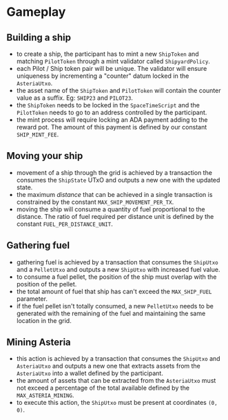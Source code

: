 

# Gameplay

## Building a ship

- to create a ship, the participant has to mint a new `ShipToken` and matching `PilotToken` through a mint validator called `ShipyardPolicy`.
- each Pilot / Ship token pair will be unique. The validator will ensure uniqueness by incrementing a "counter" datum locked in the `AsteriaUtxo`.
- the asset name of the `ShipToken` and `PilotToken` will contain the counter value as a suffix. Eg: `SHIP23` and `PILOT23`.
- the `ShipToken` needs to be locked in the `SpaceTimeScript` and the `PilotToken` needs to go to an address controlled by the participant.
- the mint process will require locking an ADA payment adding to the reward pot. The amount of this payment is defined by our constant `SHIP_MINT_FEE`.

## Moving your ship

- movement of a ship through the grid is achieved by a transaction the consumes the `ShipState` UTxO and outputs a new one with the updated state.
- the maximum _distance_ that can be achieved in a single transaction is constrained by the constant `MAX_SHIP_MOVEMENT_PER_TX`.
- moving the ship will consume a quantity of fuel proportional to the distance. The ratio of fuel required per distance unit is defined by the constant `FUEL_PER_DISTANCE_UNIT`.

## Gathering fuel

- gathering fuel is achieved by a transaction that consumes the `ShipUtxo` and a `PelletUtxo` and outputs a new `ShipUtxo` with increased fuel value.
- to consume a fuel pellet, the position of the ship must overlap with the position of the pellet.
- the total amount of fuel that ship has can't exceed the `MAX_SHIP_FUEL` parameter.
- if the fuel pellet isn't totally consumed, a new `PelletUtxo` needs to be generated with the remaining of the fuel and maintaining the same location in the grid.

## Mining Asteria

- this action is achieved by a transaction that consumes the `ShipUtxo` and `AsteriaUtxo` and outputs a new one that extracts assets from the `AsteriaUtxo` into a wallet defined by the participant.
- the amount of assets that can be extracted from the `AsteriaUtxo` must not exceed a percentage of the total available defined by the `MAX_ASTERIA_MINING`.
- to execute this action, the `ShipUtxo` must be present at coordinates `(0, 0)`.
